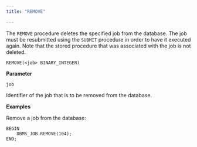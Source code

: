 ```yaml
---
title: "REMOVE"

---
```


The `REMOVE` procedure deletes the specified job from the database. The job must be resubmitted using the `SUBMIT` procedure in order to have it executed again. Note that the stored procedure that was associated with the job is not deleted.

```text
REMOVE(<job> BINARY_INTEGER)
```

**Parameter**

`job`

 Identifier of the job that is to be removed from the database.

**Examples**

Remove a job from the database:

```text
BEGIN
    DBMS_JOB.REMOVE(104);
END;
```
